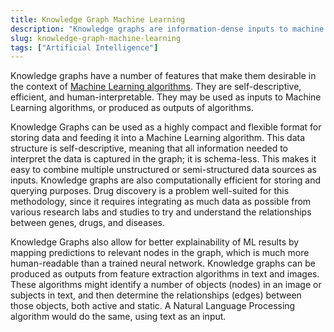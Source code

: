 ```yaml
---
title: Knowledge Graph Machine Learning
description: "Knowledge graphs are information-dense inputs to machine learning algorithms, and can capture more human-readable outputs of algorithms."
slug: knowledge-graph-machine-learning
tags: ["Artificial Intelligence"]
---
```


Knowledge graphs have a number of features that make them desirable in the context of [Machine Learning algorithms](https://hash.ai/glossary/machine-learning). They are self-descriptive, efficient, and human-interpretable.
They may be used as inputs to Machine Learning algorithms, or produced as outputs of algorithms.

Knowledge Graphs can be used as a highly compact and flexible format for storing data and feeding it into a Machine Learning algorithm. This data structure is self-descriptive, meaning that all information needed to interpret the data is captured in the graph; it is schema-less. This makes it easy to combine multiple unstructured or semi-structured data sources as inputs. Knowledge graphs are also computationally efficient for storing and querying purposes. Drug discovery is a problem well-suited for this methodology, since it requires integrating as much data as possible from various research labs and studies to try and understand the relationships between genes, drugs, and diseases.

Knowledge Graphs also allow for better explainability of ML results by mapping predictions to relevant nodes in the graph, which is much more human-readable than a trained neural network. Knowledge graphs can be produced as outputs from feature extraction algorithms in text and images. These algorithms might identify a number of objects (nodes) in an image or subjects in text, and then determine the relationships (edges) between those objects, both active and static. A Natural Language Processing algorithm would do the same, using text as an input.